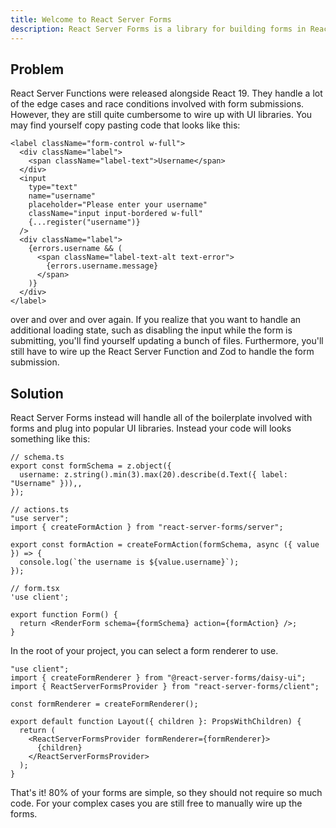 ```yaml
---
title: Welcome to React Server Forms
description: React Server Forms is a library for building forms in React.
---
```


## Problem

React Server Functions were released alongside React 19. They handle a lot of the edge cases and race conditions involved with form submissions. However, they are still quite cumbersome to wire up with UI libraries. You may find yourself copy pasting code that looks like this:

```tsx
<label className="form-control w-full">
  <div className="label">
    <span className="label-text">Username</span>
  </div>
  <input
    type="text"
    name="username"
    placeholder="Please enter your username"
    className="input input-bordered w-full"
    {...register("username")}
  />
  <div className="label">
    {errors.username && (
      <span className="label-text-alt text-error">
        {errors.username.message}
      </span>
    )}
  </div>
</label>
```

over and over and over again. If you realize that you want to handle an additional loading state, such as disabling the input while the form is submitting, you'll find yourself updating a bunch of files. Furthermore, you'll still have to wire up the React Server Function and Zod to handle the form submission.

## Solution

React Server Forms instead will handle all of the boilerplate involved with forms and plug into popular UI libraries. Instead your code will looks something like this:

```tsx
// schema.ts
export const formSchema = z.object({
  username: z.string().min(3).max(20).describe(d.Text({ label: "Username" })),,
});

// actions.ts
"use server";
import { createFormAction } from "react-server-forms/server";

export const formAction = createFormAction(formSchema, async ({ value }) => {
  console.log(`the username is ${value.username}`);
});

// form.tsx
'use client';

export function Form() {
  return <RenderForm schema={formSchema} action={formAction} />;
}
```

In the root of your project, you can select a form renderer to use.

```tsx
"use client";
import { createFormRenderer } from "@react-server-forms/daisy-ui";
import { ReactServerFormsProvider } from "react-server-forms/client";

const formRenderer = createFormRenderer();

export default function Layout({ children }: PropsWithChildren) {
  return (
    <ReactServerFormsProvider formRenderer={formRenderer}>
      {children}
    </ReactServerFormsProvider>
  );
}
```

That's it! 80% of your forms are simple, so they should not require so much code. For your complex cases you are still free to manually wire up the forms.
